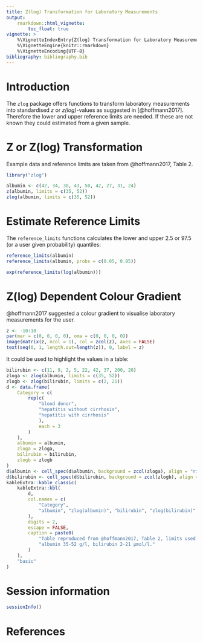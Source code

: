 ```yaml
---
title: Z(log) Transformation for Laboratory Measurements
output:
    rmarkdown::html_vignette:
        toc_float: true
vignette: >
    %\VignetteIndexEntry{Z(log) Transformation for Laboratory Measurements}
    %\VignetteEngine{knitr::rmarkdown}
    %\VignetteEncoding{UTF-8}
bibliography: bibliography.bib
---
```


# Introduction

The `zlog` package offers functions to transform laboratory measurements into
standardised *z* or *z(log)*-values as suggested in [@hoffmann2017].
Therefore the lower and upper reference limits are needed. If these are not
known they could estimated from a given sample.

# Z or Z(log) Transformation

Example data and reference limits are taken from @hoffmann2017, Table 2.

```r
library("zlog")

albumin <- c(42, 34, 38, 43, 50, 42, 27, 31, 24)
z(albumin, limits = c(35, 52))
zlog(albumin, limits = c(35, 52))
```

# Estimate Reference Limits

The `reference_limits` functions calculates the lower and upper 2.5 or 97.5
(or a user given probability) quantiles:

```r
reference_limits(albumin)
reference_limits(albumin, probs = c(0.05, 0.95))

exp(reference_limits(log(albumin)))
```

# Z(log) Dependent Colour Gradient

@hoffmann2017 suggested a colour gradient to visualise laboratory measurements
for the user.

```r
z <- -10:10
par(mar = c(0, 0, 0, 0), oma = c(0, 0, 0, 0))
image(matrix(z, ncol = 1), col = zcol(z), axes = FALSE)
text(seq(0, 1, length.out=length(z)), 0, label = z)
```

It could be used to highlight the values in a table:

```r
bilirubin <- c(11, 9, 2, 5, 22, 42, 37, 200, 20)
zloga <- zlog(albumin, limits = c(35, 52))
zlogb <- zlog(bilirubin, limits = c(2, 21))
d <- data.frame(
    Category = c(
        rep(c(
            "blood donor",
            "hepatitis without cirrhosis",
            "hepatitis with cirrhosis"
            ),
            each = 3
        )
    ),
    albumin = albumin,
    zloga = zloga,
    bilirubin = bilirubin,
    zlogb = zlogb
)
d$albumin <- cell_spec(d$albumin, background = zcol(zloga), align = "right")
d$bilirubin <- cell_spec(d$bilirubin, background = zcol(zlogb), align = "right")
kableExtra::kable_classic(
    kableExtra::kbl(
        d,
        col.names = c(
            "Category",
            "albumin", "zlog(albumin)", "bilirubin", "zlog(bilirubin)"
        ),
        digits = 2,
        escape = FALSE,
        caption = paste0(
            "Table reproduced from @hoffmann2017, Table 2, limits used: ",
            "albumin 35-52 g/l, bilirubin 2-21 µmol/l."
        )
    ),
    "basic"
)
```

# Session information

```r
sessionInfo()
```

# References
